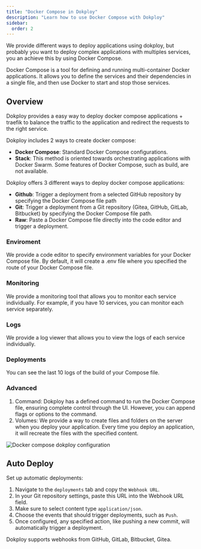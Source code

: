 ```yaml
---
title: "Docker Compose in Dokploy"
description: "Learn how to use Docker Compose with Dokploy"
sidebar:
  order: 2
---
```


We provide different ways to deploy applications using dokploy, but probably you want to deploy complex applications with multiples services, you an achieve this by using Docker Compose.

Docker Compose is a tool for defining and running multi-container Docker applications. It allows you to define the services and their dependencies in a single file, and then use Docker to start and stop those services.

## Overview

Dokploy provides a easy way to deploy docker compose applications + traefik to balance the traffic to the application and redirect the requests to the right service.

Dokploy includes 2 ways to create docker compose:

- **Docker Compose**: Standard Docker Compose configurations.
- **Stack**: This method is oriented towards orchestrating applications with Docker Swarm. Some features of Docker Compose, such as build, are not available.


Dokploy offers 3 different ways to deploy docker compose applications:

- **Github**: Trigger a deployment from a selected GitHub repository by specifying the Docker Compose file path
- **Git**: Trigger a deployment from a Git repository (Gitea, GitHub, GitLab, Bitbucket) by specifying the Docker Compose file path.
- **Raw**: Paste a Docker Compose file directly into the code editor and trigger a deployment.

### Enviroment

We provide a code editor to specify environment variables for your Docker Compose file. By default, it will create a .env file where you specified the route of your Docker Compose file.


###  Monitoring

We provide a monitoring tool that allows you to monitor each service individually. For example, if you have 10 services, you can monitor each service separately.

### Logs

We provide a log viewer that allows you to view the logs of each service individually.


### Deployments

You can see the last 10 logs of the build of your Compose file.


### Advanced

1. Command: Dokploy has a defined command to run the Docker Compose file, ensuring complete control through the UI. However, you can append flags or options to the command.
2. Volumes: We provide a way to create files and folders on the server when you deploy your application. Every time you deploy an application, it will recreate the files with the specified content.

![Docker compose dokploy configuration](../../../assets/images/compose/overview.png)


## Auto Deploy

Set up automatic deployments:

1. Navigate to the `deployments` tab and copy the `Webhook URL`.
2. In your Git repository settings, paste this URL into the Webhook URL field.
3. Make sure to select content type `application/json`.
4. Choose the events that should trigger deployments, such as `Push`.
5. Once configured, any specified action, like pushing a new commit, will automatically trigger a deployment.

Dokploy supports webhooks from GitHub, GitLab, Bitbucket, Gitea.
